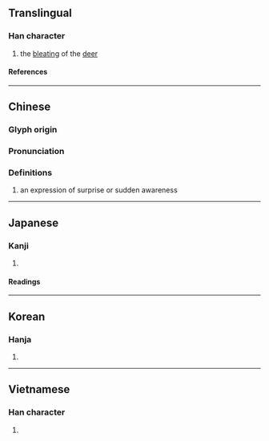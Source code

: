 {{character info}}
==Translingual==

===Han character===
{{Han char|rn=30|rad=口|as=05|sn=8|four=64027|canj=RVIS|ids=⿰口幼}}

# the [[bleat]]ing of the [[deer]]

====References====
{{Han ref|kx=0181.320|dkj=03437|dj=0400.010|hdz=10610.100|uh=5466}}

----

==Chinese==
{{zh-forms}}

===Glyph origin===
{{Han etym}}

===Pronunciation===
{{zh-pron
|m=yōu
|c=jau1
|h=pfs=
|md=
|mn=
|w=
|mc=y
|oc=y
|cat=n
}}

===Definitions===
{{zh-hanzi}}

# an expression of surprise or sudden awareness
#: {{zh-x|呦！你 怎麼 也 來 了？|Hey! Fancy seeing you here.}}
#: {{zh-x|呦，飯 糊 了！|Oh no, the rice is burnt.}}

----

==Japanese==

===Kanji===
{{ja-kanji|grade=|rs=口05}}

# {{rfdef|ja|sort=口05}}

====Readings====
{{ja-readings
|on=ゆう<いう, ゆ, おう<あう, よう<えう
|kun=むせぶ, さけぶ
}}

----

==Korean==

===Hanja===
{{ko-hanja|유}}

# {{rfdef|ko|sort=口05}}

----

==Vietnamese==

===Han character===
{{vi-readings|reading=[[u]], [[ạo]], [[ao]], [[ào]]|rs=口05}}

# {{rfdef|vi|sort=口05}}
